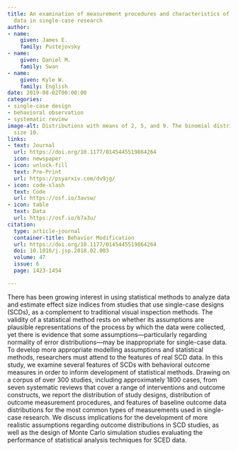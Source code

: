 ```yaml
---
title: An examination of measurement procedures and characteristics of baseline outcome
  data in single-case research
author:
- name:
    given: James E.
    family: Pustejovsky
- name:
    given: Daniel M.
    family: Swan
- name:
    given: Kyle W.
    family: English
date: 2019-08-02T00:00:00
categories:
- single-case design
- behavioral observation
- systematic review
image-alt: Distributions with means of 2, 5, and 9. The binomial distribution has
  size 10.
links:
- text: Journal
  url: https://doi.org/10.1177/0145445519864264
  icon: newspaper
- icon: unlock-fill
  text: Pre-Print
  url: https://psyarxiv.com/dv9jg/
- icon: code-slash
  text: Code
  url: https://osf.io/3avsw/
- icon: table
  text: Data
  url: https://osf.io/b7a3u/
citation:
  type: article-journal
  container-title: Behavior Modification
  url: https://doi.org/10.1177/0145445519864264
  doi: 10.1016/j.jsp.2018.02.003
  volume: 47
  issue: 6
  page: 1423-1454

---
```


There has been growing interest in using statistical methods to analyze data and estimate effect size indices from studies that use single-case designs (SCDs), as a complement to traditional visual inspection methods. The validity of a statistical method rests on whether its assumptions are plausible representations of the process by which the data were collected, yet there is evidence that some assumptions---particularly regarding normality of error distributions---may be inappropriate for single-case data. To develop more appropriate modelling assumptions and statistical methods, researchers must attend to the features of real SCD data. In this study, we examine several features of SCDs with behavioral outcome measures in order to inform development of statistical methods. Drawing on a corpus of over 300 studies, including approximately 1800 cases, from seven systematic reviews that cover a range of interventions and outcome constructs, we report the distribution of study designs, distribution of outcome measurement procedures, and features of baseline outcome data distributions for the most common types of measurements used in single-case research. We discuss implications for the development of more realistic assumptions regarding outcome distributions in SCD studies, as well as the design of Monte Carlo simulation studies evaluating the performance of statistical analysis techniques for SCED data.



